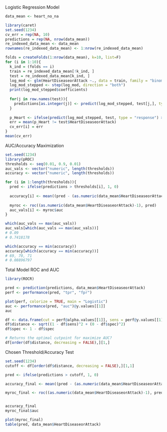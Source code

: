 Logistic Regression Model
```r
data_mean <- heart_no_na

library(caret)
set.seed(1234)
cv_err = rep(NA, 10)
predictions = rep(NA, nrow(data_mean))
re_indexed_data_mean <- data_mean
rownames(re_indexed_data_mean) <- 1:nrow(re_indexed_data_mean)

folds = createFolds(1:nrow(data_mean), k=10, list=F)
for (i in 1:10){
  k_ind = (folds == i)
  train = re_indexed_data_mean[!k_ind, ]
  test = re_indexed_data_mean[k_ind, ]
  log_mod <- glm(HeartDiseaseorAttack ~., data = train, family = "binomial")
  log_mod_stepped <- step(log_mod, direction = "both")
  print(log_mod_stepped$coefficients)
  
  for(j in row.names(test)){
    predictions[as.integer(j)] <- predict(log_mod_stepped, test[j,], type = "response")
  }
  
  p_Heart <- ifelse(predict(log_mod_stepped, test, type = "response") > 0.5, 1, 0)
  err = mean(p_Heart != test$HeartDiseaseorAttack)
  cv_err[i] = err
}
mean(cv_err)
```


AUC/Accuracy Maximization
```r
set.seed(1234)
library(pROC)
thresholds <- seq(0.01, 0.9, 0.01)
auc_vals <- vector("numeric", length(thresholds))
accuracy <- vector("numeric", length(thresholds))

for (i in 1:length(thresholds)){
  pred <- ifelse(predictions > thresholds[i], 1, 0)
  
  accuracy[i] <- mean((pred - (as.numeric(data_mean$HeartDiseaseorAttack)-1))^2)
  
  myroc <- roc((as.numeric(data_mean$HeartDiseaseorAttack)-1), pred)
  auc_vals[i] <- myroc$auc
}

which(auc_vals == max(auc_vals))
auc_vals[which(auc_vals == max(auc_vals))]
# 0.09
# 0.7418178

which(accuracy == min(accuracy))
accuracy[which(accuracy == min(accuracy))]
# 69, 70, 71
# 0.08896797
```


Total Model ROC and AUC
```r
library(ROCR)

pred <- prediction(predictions, data_mean$HeartDiseaseorAttack)
perf <- performance(pred, "tpr", "fpr")

plot(perf, colorize = TRUE, main = "Logistic")
auc <- performance(pred, "auc")@y.values[[1]]
auc

df <- data.frame(cut = perf@alpha.values[[1]], sens = perf@y.values[[1]], spec = perf@x.values[[1]])
df$distance <- sqrt((1 - df$sens)^2 + (0 - df$spec)^2)
df$spec <- 1 - df$spec

# Returns the optimal cutpoint for maximize AUC?
df[order(df$distance, decreasing = FALSE),][1,]
```


Chosen Threshold/Accuracy Test
```r
set.seed(1234)
cutoff <- df[order(df$distance, decreasing = FALSE),][1,1]

pred <- ifelse(predictions > cutoff, 1, 0)

accuracy_final <- mean((pred - (as.numeric(data_mean$HeartDiseaseorAttack)-1))^2)

myroc_final <- roc((as.numeric(data_mean$HeartDiseaseorAttack)-1), pred)


accuracy_final
myroc_final$auc

plot(myroc_final)
table(pred, data_mean$HeartDiseaseorAttack)
```
